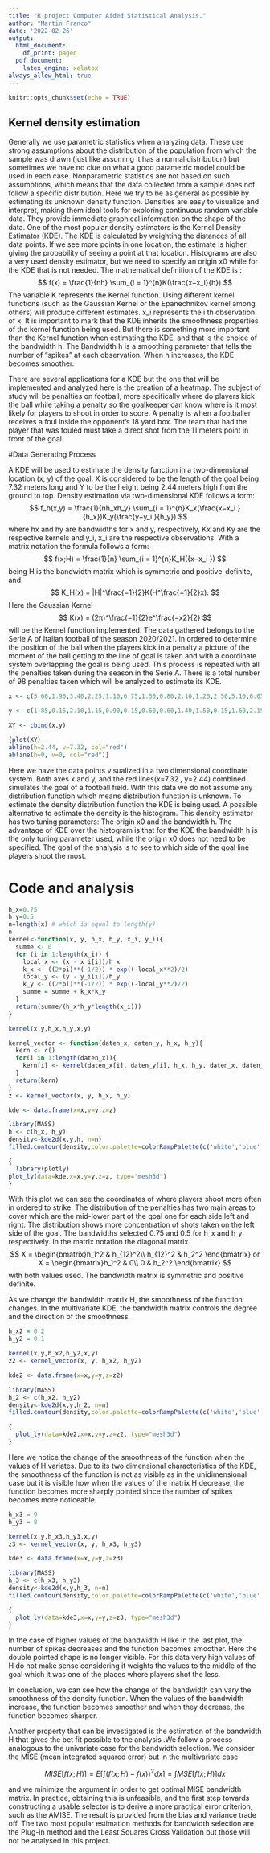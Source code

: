 ```yaml
---
title: "R project Computer Aided Statistical Analysis."
author: "Martin Franco"
date: '2022-02-26'
output:
  html_document:
    df_print: paged
  pdf_document:
    latex_engine: xelatex
always_allow_html: true
---
```


```r
knitr::opts_chunk$set(echo = TRUE)
```

## Kernel density estimation


Generally we use parametric statistics when analyzing data. These use strong assumptions about the distribution of the population from which the sample was drawn (just like assuming it has a normal distribution) but sometimes we have no clue on what a good parametric model could be used in each case.
Nonparametric statistics are not based on such assumptions, which means that the data collected from a sample does not follow a specific distribution. Here we try to be as general as possible by estimating its unknown density function. 
Densities are easy to visualize and interpret, making them ideal tools for exploring continuous random variable data. They provide immediate graphical information on the shape of the data. One of the most popular density estimators is the Kernel Density Estimator (KDE). 
The KDE is calculated by weighting the distances of all data points. If we see more points in one location, the estimate is higher giving the probability of seeing a point at that location.
Histograms are also a very used density estimator, but we need to specify an origin x0 while for the KDE that is not needed.
The mathematical definition of the KDE is :
$$
f(x) = \frac{1}{nh} \sum_{i = 1}^{n}K(\frac{x−x_i}{h})
$$
The variable K represents the Kernel function. Using different kernel functions (such as the Gaussian Kernel or the Epanechnikov kernel among others) will produce different estimates. x_i represents the i th observation of x.
It is important to mark that the KDE inherits the smoothness properties of the kernel function being used. But there is something more important than the Kernel function when estimating the KDE, and that is the choice of the bandwidth h.
The Bandwidth h is a smoothing parameter that tells the number of “spikes” at each observation. When h increases, the KDE becomes smoother.

There are several applications for a KDE but the one that will be implemented and analyzed here is the creation of a heatmap.
The subject of study will be penalties on football, more specifically where do players kick the ball while taking a penalty so the goalkeeper can know where is it most likely for players to shoot in order to score.
A penalty is when a footballer receives a foul inside the opponent’s 18 yard box. The team that had the player that was fouled must take a direct shot from the 11 meters point in front of the goal. 


#Data Generating Process

A KDE will be used to estimate the density function in a two-dimensional location (x, y) of the goal. X is considered to be the length of the goal being 7.32 meters long and Y to be the height being 2.44 meters high from the ground to top.
Density estimation via two-dimensional KDE follows a form: 
$$
f_h(x,y) = \frac{1}{nh_xh_y} \sum_{i = 1}^{n}K_x(\frac{x−x_i }{h_x})K_y(\frac{y−y_i }{h_y})
$$
where hx and hy are bandwidths for x and y, respectively, Kx and Ky are the respective kernels and y_i, x_i are the respective observations.
With a matrix notation the formula follows a form:
$$
f(x;H) = \frac{1}{n} \sum_{i = 1}^{n}K_H({x−x_i })
$$
being H  is the bandwidth matrix which is symmetric and positive-definite, and
$$
K_H(x) = |H|^\frac{−1}{2}K(H^\frac{−1}{2}x). 
$$
Here the Gaussian Kernel 
$$
K(x) = (2π)^\frac{−1}{2}e^\frac{−x2}{2}  
$$
will be the Kernel function implemented.
The data gathered belongs to the Serie A of Italian football of the season 2020/2021.
In ordered to determine the position of the ball when the players kick in a penalty a picture of the moment of the ball getting to the line of goal is taken and with a coordinate system overlapping the goal is being used. This process is repeated with all the penalties taken during the season in the Serie A. There is a total number of 98 penalties taken which will be analyzed to estimate its KDE.
```r
x <- c(5.60,1.90,3.40,2.25,1.10,6.75,1.50,0.80,2.10,1.20,2.50,5.10,6.05,2.40,3.20,5.60,1.65,6.25,6.50,6.90,1.00,0.50,0.90,1.25,6.75,1.25,6.50,5.50,1.30,6.75,6.40,3.05,6.80,6.60,4.50,0.65,2.30,0.75,1.40,6.50,1.15,6.25,4.50,4.00,0.80,5.00,1.75,0.30,6.50,3.25,1.00,1.75,4.45,5.80,0.95,4.85,5.55,6.90,1.00,2.00,0.15,2.25,0.50,0.60,2.20,3.50,1.50,2.15,3.25,6.25,0.25,5.85,6.15,6.30,0.75,6.10,5.50,5.80,0.50,5.75,0.40,6.25,1.20,2.30,2.40,2.40,2.50,6.25,6.00,5.00,1.50,-0.40,1.75,5.60,2.75,2.50,3.00,1.35)

y <- c(1.85,0.15,2.10,1.15,0.90,0.15,0.60,0.60,1.40,1.50,0.15,1.60,2.15,1.85,1.50,1.90,0.15,0.15,0.15,0.15,0.15,0.25,0.60,1.80,0.95,0.85,1.10,1.25,2.00,0.50,0.15,1.90,0.50,0.60,1.00,0.15,2.00,0.75,2.10,1.25,1.00,0.15,0.40,1.10,0.15,1.25,0.80,0.15,0.60,1.90,0.15,1.50,2.00,0.15,1.50,1.45,0.15,0.15,0.15,0.60,0.15,0.80,0.15,0.15,0.90,1.50,1.25,1.50,2.00,1.40,0.50,1.05,0.80,1.50,0.55,0.40,0.65,0.75,0.35,0.75,0.15,0.40,0.15,0.25,0.15,1.25,2.75,1.00,0.15,0.30,0.25,0.15,0.15,0.80,0.50,0.15,0.55,1.50)

XY <- cbind(x,y)

```

```r
{plot(XY)
abline(h=2.44, v=7.32, col="red")
abline(h=0, v=0, col="red")}
```

Here we have the data points visualized in a two dimensional coordinate system. Both axes x and y, and the red lines(x=7.32 , y=2.44) combined simulates the goal of a football field.
With this data we do not assume any distribution function which means distribution function is unknown. To estimate the density distribution function the KDE is being used. A possible alternative to estimate the density is the histogram. This density estimator has two tuning parameters: The origin x0 and the bandwidth h.
The advantage of KDE over the histogram is that for the KDE the bandwidth h is the only tuning parameter used, while the origin x0 does not need to be specified.
The goal of the analysis is to see to which side of the goal line players shoot the most.

# Code and analysis

```r
h_x=0.75
h_y=0.5
n=length(x) # which is equal to length(y)
n
kernel<-function(x, y, h_x, h_y, x_i, y_i){
  summe <- 0
  for (i in 1:length(x_i)) {
    local_x <- (x - x_i[i])/h_x
    k_x <- ((2*pi)**(-1/2)) * exp((-local_x**2)/2)
    local_y <- (y - y_i[i])/h_y
    k_y <- ((2*pi)**(-1/2)) * exp((-local_y**2)/2)
    summe = summe + k_x*k_y
  }  
  return(summe/(h_x*h_y*length(x_i)))
}

kernel(x,y,h_x,h_y,x,y)

kernel_vector <- function(daten_x, daten_y, h_x, h_y){
  kern <- c()
  for(i in 1:length(daten_x)){
    kern[i] <- kernel(daten_x[i], daten_y[i], h_x, h_y, daten_x, daten_y)
  }
  return(kern)
}
z <- kernel_vector(x, y, h_x, h_y)

kde <- data.frame(x=x,y=y,z=z)

library(MASS)
h <- c(h_x, h_y)
density<-kde2d(x,y,h, n=n)
filled.contour(density,color.palette=colorRampPalette(c('white','blue','purple','red','darkred')))
```


```r
{
  library(plotly)
plot_ly(data=kde,x=x,y=y,z=z, type="mesh3d")
}
```
With this plot we can see the coordinates of where players shoot more often in ordered to strike. The distribution of the penalties has two main areas to cover which are the mid-lower part of the goal one for each side left and right. The distribution shows more concentration of shots taken on the left side of the goal.
The bandwidths selected 0.75 and 0.5 for h_x and h_y respectively.
In the matrix notation the diagonal matrix 
$$
X = \begin{bmatrix}h_1^2 & h_{12}^2\\
h_{12}^2 & h_2^2
\end{bmatrix}
or
X = \begin{bmatrix}h_1^2 & 0\\
0 & h_2^2
\end{bmatrix}
$$
with both values used. The bandwidth matrix is symmetric and positive definite.

As we change the bandwidth matrix H, the smoothness of the function changes.
In the multivariate KDE,  the bandwidth matrix controls the degree and the direction of the smoothness.

```r
h_x2 = 0.2
h_y2 = 0.1

kernel(x,y,h_x2,h_y2,x,y)
z2 <- kernel_vector(x, y, h_x2, h_y2)

kde2 <- data.frame(x=x,y=y,z=z2)

library(MASS)
h_2 <- c(h_x2, h_y2)
density<-kde2d(x,y,h_2, n=n)
filled.contour(density,color.palette=colorRampPalette(c('white','blue','purple','red','darkred')))
```

```r
{
  plot_ly(data=kde2,x=x,y=y,z=z2, type="mesh3d")
}
```


Here we notice the change of the smoothness of the function when the values of H variates. Due to its two dimensional characteristics of the KDE, the smoothness of the function is not as visible as in the unidimensional case but it is visible how when the values of the matrix H decrease, the function becomes more sharply pointed since the number of spikes becomes more noticeable.

```r
h_x3 = 9
h_y3 = 8

kernel(x,y,h_x3,h_y3,x,y)
z3 <- kernel_vector(x, y, h_x3, h_y3)

kde3 <- data.frame(x=x,y=y,z=z3)

library(MASS)
h_3 <- c(h_x3, h_y3)
density<-kde2d(x,y,h_3, n=n)
filled.contour(density,color.palette=colorRampPalette(c('white','blue','purple','red','darkred')))
```

```r
{
  plot_ly(data=kde3,x=x,y=y,z=z3, type="mesh3d")
}
```

In the case of higher values of the bandwidth H like in the last plot, the number of spikes decreases and the function becomes smoother. Here the double pointed shape is no longer visible. For this data very high values of H do not make sense considering it weights the values to the middle of the goal which it was one of the places where players shot the less.

In conclusion, we can see how the change of the bandwidth can vary the smoothness of the density function. When the values of the bandwidth increase, the function becomes smoother and when they decrease, the function becomes sharper.

Another property that can be investigated is the estimation of the bandwidth H that gives the bet fit possible to the analysis .We follow a process analogous to the univariate case for the bandwidth selection.
We consider the MISE (mean integrated squared error) but in the multivariate case

$$
MISE [f(x;H) ] = E [∫(f(x;H)−f(x))^2dx] = ∫ M S E [f(x;H)]d x
$$


and we minimize the argument  in order to get optimal MISE bandwidth matrix.
In practice, obtaining this is unfeasible, and the first step towards constructing a usable selector is to derive a more practical error criterion, such as the AMISE. The result is provided from the bias and variance trade off.
The two most popular estimation methods for bandwidth selection are the Plug-in method and the Least Squares Cross Validation but those will not be analysed in this project.







